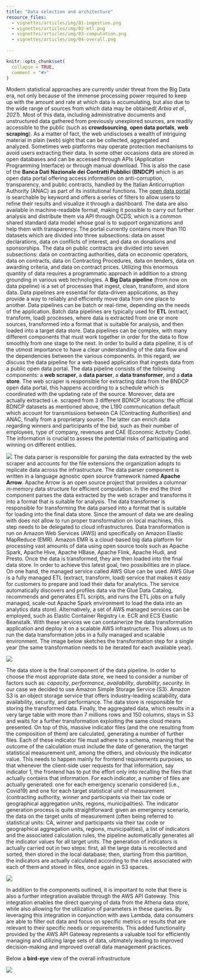 ```yaml
---
title: "Data selection and architecture"
resource_files:
  - vignettes/articles/img/01-ingestion.png
  - vignettes/articles/img/02-etl.png
  - vignettes/articles/img/03-computation.png
  - vignettes/articles/img/04-overall.png
  
---
```


```r
knitr::opts_chunk$set(
  collapse = TRUE,
  comment = "#>"
)
```


Modern statistical approaches are currently under threat from the Big Data era, not only because of the immense processing power required to keep up with the amount and rate at which data is accumulating, but also due to the wide range of sources from which data may be obtained( _Arbia et al., 2021_). Most of this data, including administrative documents and unstructured data gathered from previously unexplored sources, are readily accessible to the public (such as **crowdsourcing**, **open data portals**, **web scraping**).
As a matter of fact, the web undiscloses a wealth of intriguing material in plain (web) sight that can be collected, aggregated and analyzed. Sometimes web platforms may operate protection mechanisms to avoid users extracting their data. In some other occasions data are stored in open databases and can be accessed through APIs (Application Programming Interface) or through manual download. This is also the case of the **Banca Dati Nazionale dei Contratti Pubblici (BNDCP)** which is an open data portal offering access information on anti-corruption, transparency, and public contracts, handled by the Italian Anticorruption Authority (ANAC) as part of its institutional functions. The [open data portal](www.anac.gov.it/bndp) is searchable by keyword and offers a series of filters to allow users to refine their results and visualize it through a dashboard. The data are also available in machine-readable format, making it possible to carry out further analysis and distribute them via API through OCDS, which is a common shared standard data model whose goal is to support organizations and help them with transparency. The portal currently contains more than 110 datasets which are divided into three subsections: data on asset declarations, data on conflicts of interest, and data on donations and sponsorships. The data on public contracts are divided into seven subsections: data on contracting authorities, data on economic operators, data on contracts, data on Contracting Procedures, data on tenders, data on awarding criteria, and data on contract prices.
Utilizing this enormous quantity of data requires a programmatic approach in addition to a strong grounding in various web technologies.
A **Big Data pipeline** (from now on data pipeline) is a set of processes that ingest, clean, transform, and store data. Data pipelines are essential for data-driven applications, as they provide a way to reliably and efficiently move data from one place to another.  Data pipelines can be batch or real-time, depending on the needs of the application. Batch data pipelines are typically used for **ETL** (extract, transform, load) processes, where data is extracted from one or more sources, transformed into a format that is suitable for analysis, and then loaded into a target data store. Data pipelines can be complex, with many different components that must work together in order for the data to flow smoothly from one stage to the next. In order to build a data pipeline, it is of the utmost importance to have a clear understanding of the data flow and the dependencies between the various components. In this regard, we discuss the data pipeline for a web-based application that ingests data from a public open data portal. The data pipeline consists of the following components: a **web scraper**, a **data parser**, a **data transformer**, and a **data store**. The web scraper is responsible for extracting data from the BNDCP open data portal, this happens according to a schedule which is coordinated with the updating rate of the source. Moreover, data are actually extracted i.e. scraped from 3 different BDNCP locations: the official BDNCP datasets as mentioned above, the L190 communication default which account for transmissions between CA (Contracting Authorities) and ANAC, finally from a proprietary source. The latter can enrich data regarding winners and participants of the bid, such as their number of employees, type of company, revenues and CAE (Economic Activity Code). The information is crucial to assess the potential risks of participating and winning on different entities. 


![](assets/01-ingestion.png)
The data parser is responsible for parsing the data extracted by the web scraper and accounts for the file extensions the organization adopts to replicate data across the infrastructure. The data parser component is written in a language agnostic open source framework named **Apache Arrow**. Apache Arrow is an open source project that provides a columnar in-memory data structure for efficient computation. In the end the third component parses the data extracted by the web scraper and transforms it into a format that is suitable for analysis. The data transformer is responsible for transforming the data parsed into a format that is suitable for loading into the final data store. Since the amount of data we are dealing with does not allow to run proper transformation on local machines, this step needs to be delegated to cloud infrastructures. Data transformation is run on Amazon Web Services (AWS) and specifically on Amazon Elastic MapReduce (EMR). Amazon EMR is a cloud-based big data platform for processing vast amounts of data using open source tools such as Apache Spark, Apache Hive, Apache HBase, Apache Flink, Apache Hudi, and Presto. Once the data is transformed, they are then loaded into the final data store. In order to achieve this latest goal, two possibilities are in place. On one hand, the managed service called AWS Glue can be used. AWS Glue is a fully managed ETL (extract, transform, load) service that makes it easy for customers to prepare and load their data for analytics. The service automatically discovers and profiles data via the Glue Data Catalog, recommends and generates ETL scripts, and runs the ETL jobs on a fully managed, scale-out Apache Spark environment to load the data into an analytics data store). Alternatively, a set of AWS managed services can be employed, such as Elastic Container Registry i.e. ECR and ECS Elastic Beanstalk. With these services we can containerize the data transformation application and deploy it on a scalable AWS infrastructure. This allows us to run the data transformation jobs in a fully managed and scalable environment. The image below sketches the transformation step for a single year (the same transformation needs to be iterated for each available year).

![](assets/02-etl.png)

The data store is the final component of the data pipeline. In order to choose the most appropriate data store, we need to consider a number of factors such as: _capacity_, _performance_, _availability_, _durability_, _security._ In our case we decided to use Amazon Simple Storage Service (S3). Amazon S3 is an object storage service that offers industry-leading scalability, data availability, security, and performance. The data store is responsible for storing the transformed data. Finally, the aggregated data, which results in a very large table with more than 7 millions rows and 150 columns, stays in S3 and waits for a further transformation exploiting the same cloud means presented. On top of this, massive indicator files (and the one resulting from the composition of them) are calculated, generating a number of further files. Each of these indicator file must adhere to a schema, meaning that the outcome of the calculation must include the date of generation, the target statistical measurement unit, among the others, and obviously the indicator value. This needs to happen mainly for frontend requirements purposes, so that whenever the client-side user requests for that information, say indicator 1, the frontend has to put the effort only into recalling the files that actually contains that information.
For each indicator, a number of files are actually generated: one for each emergency scenario considered (i.e., Covid19) and one for each target statistical unit of measurement (contracting authority, winner and participants via their tax code or geographical aggregation units, regions, municipalities). The indicator generation process is quite straightforward: given an emergency scenario, the data on the target units of measurement (often being referred to statistical units: CA, winner and participants via their tax code or geographical aggregation units, regions, municipalities), a list of indicators and the associated calculation rules, the pipeline automatically generates all the indicator values for all target units. The generation of indicators is actually carried out in two steps: first, all the large data is recollected and sorted, then stored in the local database; then, starting from this partition, the indicators are actually calculated according to the rules associated with each of them and stored in files, once again in S3 spaces.


![](assets/03-computation.png)


In addition to the components outlined, it is important to note that there is also a further integration available through the AWS API Gateway. This integration enables the direct querying of data from the Athena data store, while also allowing for the utilization of parameters in these queries. By leveraging this integration in conjunction with aws Lambda, data consumers are able to filter out data and focus on specific metrics or results that are relevant to their specific needs or requirements. This added functionality provided by the AWS API Gateway represents a valuable tool for efficiently managing and utilizing large sets of data, ultimately leading to improved decision-making and improved overall data management practices.

Below a **bird-eye** view of the overall infrastructure

![](assets/04-overall.png)
